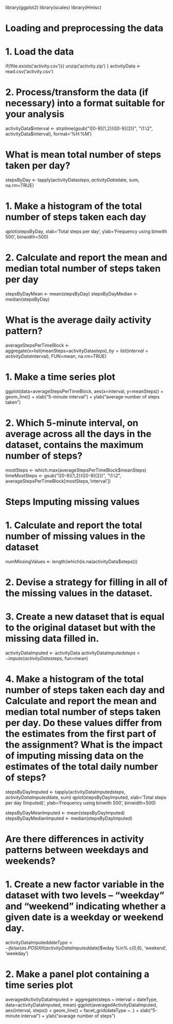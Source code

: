 library(ggplot2) 
library(scales) 
library(Hmisc)

# Loading and preprocessing the data

# 1. Load the data
if(!file.exists('activity.csv')){ unzip('activity.zip') } activityData <- read.csv('activity.csv') 



# 2. Process/transform the data (if necessary) into a format suitable for your analysis

activityData$interval <- strptime(gsub("([0-9]{1,2})([0-9]{2})", "\1:\2", activityData$interval), format='%H:%M') 




# What is mean total number of steps taken per day?

stepsByDay <- tapply(activityData$steps, activityData$date, sum, na.rm=TRUE)

# 1. Make a histogram of the total number of steps taken each day
qplot(stepsByDay, xlab='Total steps per day', ylab='Frequency using binwith 500', binwidth=500) 



# 2. Calculate and report the mean and median total number of steps taken per day

stepsByDayMean <- mean(stepsByDay) 
stepsByDayMedian <- median(stepsByDay) 



# What is the average daily activity pattern?

averageStepsPerTimeBlock <- aggregate(x=list(meanSteps=activityData$steps), by=list(interval=activityData$interval), FUN=mean, na.rm=TRUE)

# 1. Make a time series plot
ggplot(data=averageStepsPerTimeBlock, aes(x=interval, y=meanSteps)) + geom_line() + xlab("5-minute interval") + ylab("average number of steps taken") 


# 2. Which 5-minute interval, on average across all the days in the dataset, contains the maximum number of steps?

mostSteps <- which.max(averageStepsPerTimeBlock$meanSteps) timeMostSteps <- gsub("([0-9]{1,2})([0-9]{2})", "\1:\2", averageStepsPerTimeBlock[mostSteps,'interval']) 


# Steps Imputing missing values

# 1. Calculate and report the total number of missing values in the dataset
numMissingValues <- length(which(is.na(activityData$steps))) 




# 2. Devise a strategy for filling in all of the missing values in the dataset.

# 3. Create a new dataset that is equal to the original dataset but with the missing data filled in.
activityDataImputed <- activityData activityDataImputed$steps <- impute(activityData$steps, fun=mean) 


# 4. Make a histogram of the total number of steps taken each day and Calculate and report the mean and median total number of steps taken per day. Do these values differ from the estimates from the first part of the assignment? What is the impact of imputing missing data on the estimates of the total daily number of steps?

stepsByDayImputed <- tapply(activityDataImputed$steps, activityDataImputed$date, sum) qplot(stepsByDayImputed, xlab='Total steps per day (Imputed)', ylab='Frequency using binwith 500', binwidth=500) 


stepsByDayMeanImputed <- mean(stepsByDayImputed) 
stepsByDayMedianImputed <- median(stepsByDayImputed) 




# Are there differences in activity patterns between weekdays and weekends?

# 1. Create a new factor variable in the dataset with two levels – “weekday” and “weekend” indicating whether a given date is a weekday or weekend day.
activityDataImputed$dateType <- ifelse(as.POSIXlt(activityDataImputed$date)$wday %in% c(0,6), 'weekend', 'weekday') 


# 2. Make a panel plot containing a time series plot
averagedActivityDataImputed <- aggregate(steps ~ interval + dateType, data=activityDataImputed, mean) ggplot(averagedActivityDataImputed, aes(interval, steps)) + geom_line() + facet_grid(dateType ~ .) + xlab("5-minute interval") + ylab("avarage number of steps")
